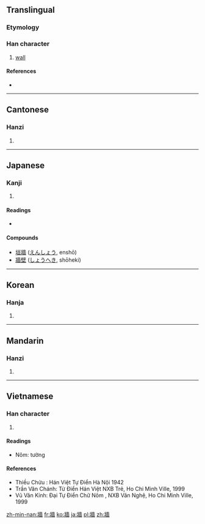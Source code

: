 {{also|墙|墻}}
==Translingual==

===Etymology===
{{Han compound|爿|嗇|c1=s|c2=p|t1=wood|ls=psc}}

===Han character===
{{Han char|rn=90|rad=爿|as=13|sn=17|four=2426<sub>1</sub>|canj=女一土人田 (VMGOW)}}

# [[wall]]

====References====
* {{Han ref|kx=0692.290|dkj=19806|dj=1105.200|hdz=42378.220|uh=7246|ud=29254|bh=C0F0|bd=49392}}

----

==Cantonese==

===Hanzi===
{{yue-hanzi|jyut=|y=cheung4|sim=墙}}

# {{defn|lang=yue|sort=爿13}}

----

==Japanese==

===Kanji===
{{ja-kanji|grade=|rs=爿13}}

# {{defn|lang=ja|sort=爿13}}

====Readings====
* {{ja-readings|on=[[しょう]] (shō)|kun=[[かき]] (kaki)}}

====Compounds====
* [[垣牆]] ([[えんしょう]], enshō)
* [[牆壁]] ([[しょうへき]], shōheki)

----

==Korean==

===Hanja===
{{ko-hanja|hangeul=장|eumhun=|rv=jang|mr=chang|y=cang}}

# {{defn|lang=ko|sort=爿13}}

----

==Mandarin==

===Hanzi===
{{cmn-hanzi|sim=墙|pin=[[qiáng]] ([[qiang2]])|wg=ch'iang<sup>2</sup>}}

# {{defn|lang=cmn|sort=爿13}}

----

==Vietnamese==

===Han character===
{{vi-hantu|tường|rs=爿13}}

# {{defn|lang=vi|sort=爿13}}

====Readings====
* Nôm: tường

====References====
* Thiều Chửu : Hán Việt Tự Điển  Hà Nội 1942
* Trần Văn Chánh: Từ Điển Hán Việt NXB Trẻ, Ho Chi Minh Ville, 1999
* Vũ Văn Kính: Đại Tự Điển Chữ Nôm , NXB Văn Nghệ, Ho Chi Minh Ville, 1999

[[zh-min-nan:牆]]
[[fr:牆]]
[[ko:牆]]
[[ja:牆]]
[[pl:牆]]
[[zh:牆]]